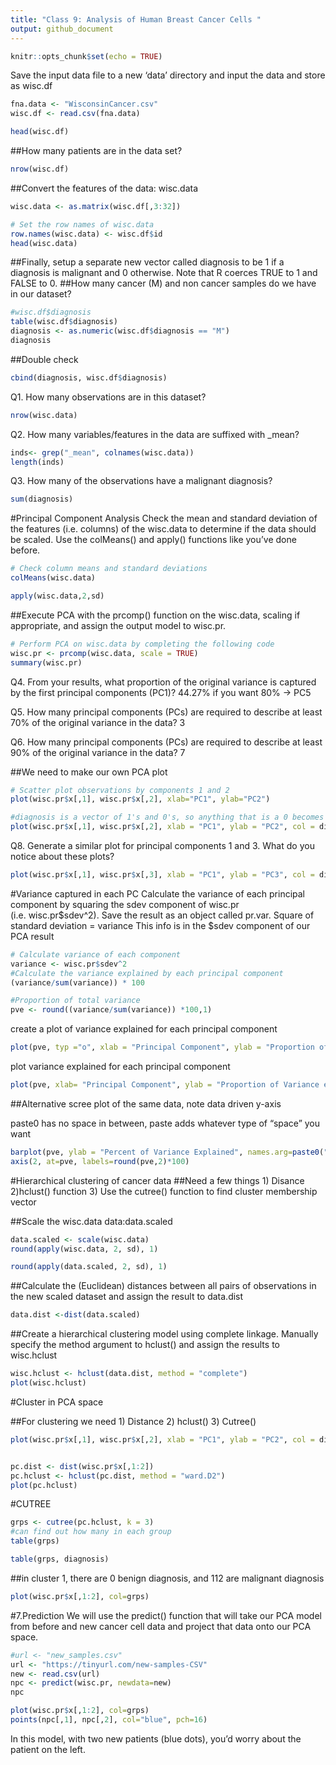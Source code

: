 ```yaml
---
title: "Class 9: Analysis of Human Breast Cancer Cells "
output: github_document
---
```


```r
knitr::opts_chunk$set(echo = TRUE)
```
Save the input data file to a new 'data' directory and input the data and store as wisc.df
```r
fna.data <- "WisconsinCancer.csv"
wisc.df <- read.csv(fna.data)
```

```r
head(wisc.df)
```
##How many patients are in the data set?
```r
nrow(wisc.df)
```

##Convert the features of the data: wisc.data
```r
wisc.data <- as.matrix(wisc.df[,3:32])
```

```r
# Set the row names of wisc.data
row.names(wisc.data) <- wisc.df$id
head(wisc.data)

```
##Finally, setup a separate new vector called diagnosis to be 1 if a diagnosis is malignant and 0 otherwise. Note that R coerces TRUE to 1 and FALSE to 0.
##How many cancer (M) and non cancer samples do we have in our dataset?
```r
#wisc.df$diagnosis
table(wisc.df$diagnosis)
diagnosis <- as.numeric(wisc.df$diagnosis == "M")
diagnosis
```

##Double check
```r
cbind(diagnosis, wisc.df$diagnosis)
```

Q1. How many observations are in this dataset?
```r
nrow(wisc.data)
```

Q2. How many variables/features in the data are suffixed with _mean?
```r
inds<- grep("_mean", colnames(wisc.data))
length(inds)
```

Q3. How many of the observations have a malignant diagnosis?
```r
sum(diagnosis)
```

#Principal Component Analysis
Check the mean and standard deviation of the features (i.e. columns) of the wisc.data to determine if the data should be scaled. Use the colMeans() and apply() functions like you've done before.
```r
# Check column means and standard deviations
colMeans(wisc.data)

apply(wisc.data,2,sd)
```

##Execute PCA with the prcomp() function on the wisc.data, scaling if appropriate, and assign the output model to wisc.pr.

```r
# Perform PCA on wisc.data by completing the following code
wisc.pr <- prcomp(wisc.data, scale = TRUE)
summary(wisc.pr)
```
Q4. From your results, what proportion of the original variance is captured by the first principal components (PC1)? 
44.27% if you want 80% -> PC5

Q5. How many principal components (PCs) are required to describe at least 70% of the original variance in the data? 
3

Q6. How many principal components (PCs) are required to describe at least 90% of the original variance in the data? 
7

##We need to make our own PCA plot
```r
# Scatter plot observations by components 1 and 2
plot(wisc.pr$x[,1], wisc.pr$x[,2], xlab="PC1", ylab="PC2") 
```

```r
#diagnosis is a vector of 1's and 0's, so anything that is a 0 becomes white. If you change it to a vector of 1 and 2, there's black and red.
plot(wisc.pr$x[,1], wisc.pr$x[,2], xlab = "PC1", ylab = "PC2", col = diagnosis+1)

```

Q8. Generate a similar plot for principal components 1 and 3. What do you notice about these plots?

```r
plot(wisc.pr$x[,1], wisc.pr$x[,3], xlab = "PC1", ylab = "PC3", col = diagnosis+1)
```

#Variance captured in each PC
Calculate the variance of each principal component by squaring the sdev component of wisc.pr (i.e. wisc.pr$sdev^2). Save the result as an object called pr.var.
Square of standard deviation = variance
This info is in the $sdev component of our PCA result

```r
# Calculate variance of each component
variance <- wisc.pr$sdev^2
#Calculate the variance explained by each principal component
(variance/sum(variance)) * 100
```

```r
#Proportion of total variance
pve <- round((variance/sum(variance)) *100,1)
```

create a plot of variance explained for each principal component
```r
plot(pve, typ ="o", xlab = "Principal Component", ylab = "Proportion of Variance Explained")
```
plot variance explained for each principal component
```r
plot(pve, xlab= "Principal Component", ylab = "Proportion of Variance explained", ylim = c (0,1), type = "o")
```

##Alternative scree plot of the same data, note data driven y-axis

paste0 has no space in between, paste adds whatever type of "space" you want

```r
barplot(pve, ylab = "Percent of Variance Explained", names.arg=paste0("PC",1:length(pve)), las=2, axes = FALSE)
axis(2, at=pve, labels=round(pve,2)*100)
```

#Hierarchical clustering of cancer data
##Need a few things 1) Disance 2)hclust() function 3) Use the cutree() function to find cluster membership vector

##Scale the wisc.data data:data.scaled
```r
data.scaled <- scale(wisc.data)
round(apply(wisc.data, 2, sd), 1)
```
```r
round(apply(data.scaled, 2, sd), 1)
```
##Calculate the (Euclidean) distances between all pairs of observations in the new scaled dataset and assign the result to data.dist
```r
data.dist <-dist(data.scaled)
```
##Create a hierarchical clustering model using complete linkage. Manually specify the method argument to hclust() and assign the results to wisc.hclust
```r
wisc.hclust <- hclust(data.dist, method = "complete")
plot(wisc.hclust)
```

#Cluster in PCA space

##For clustering we need 1) Distance 2) hclust() 3) Cutree()
```r
plot(wisc.pr$x[,1], wisc.pr$x[,2], xlab = "PC1", ylab = "PC2", col = diagnosis+1)


pc.dist <- dist(wisc.pr$x[,1:2])
pc.hclust <- hclust(pc.dist, method = "ward.D2")
plot(pc.hclust)
```

#CUTREE
```r
grps <- cutree(pc.hclust, k = 3)
#can find out how many in each group
table(grps)
```
```r
table(grps, diagnosis)
```
##in cluster 1, there are 0 benign diagnosis, and 112 are malignant diagnosis
```r
plot(wisc.pr$x[,1:2], col=grps)
```
#7.Prediction
We will use the predict() function that will take our PCA model from before and new cancer cell data and project that data onto our PCA space.
```r
#url <- "new_samples.csv"
url <- "https://tinyurl.com/new-samples-CSV"
new <- read.csv(url)
npc <- predict(wisc.pr, newdata=new)
npc
```



```r
plot(wisc.pr$x[,1:2], col=grps)
points(npc[,1], npc[,2], col="blue", pch=16)
```

In this model, with two new patients (blue dots), you'd worry about the patient on the left.